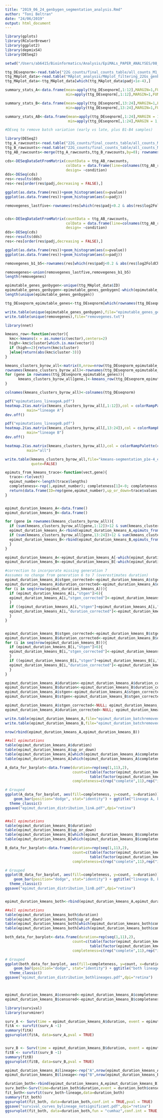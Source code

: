 ```yaml
---
title: "2019_06_24_genbygen_segmentation_analysis.Rmd"
author: "Toni Beltran"
date: "24/06/2019"
output: html_document
---
```



```r

library(gplots)
library(RColorBrewer)
library(ggplot2)
library(depmixS4)
library(DESeq2)

setwd("/Users/ab6415/Bioinformatics/Analysis/EpiMALs_PAPER_ANALYSES/08_TE_analysis_M1/")

ttg_DEseqnorm<-read.table("22G_counts/final_counts_table/all_counts_M1_deseqnorm_averaged.txt")
ttg_MAplot_data<-read.table("MAplot_analysis/MAplot_filtering_22Gs_genbygen_p1e-2.txt",header=TRUE)
ttg_MAplot_data<-ttg_MAplot_data[which(ttg_MAplot_data$padj<1e-4),]

summary_stats_A<-data.frame(mean=apply(ttg_DEseqnorm[,1:12],MARGIN=1,FUN = mean),
                            min=apply(ttg_DEseqnorm[,1:12],MARGIN=1,FUN = min))

summary_stats_B<-data.frame(mean=apply(ttg_DEseqnorm[,13:24],MARGIN=1,FUN = mean),
                            min=apply(ttg_DEseqnorm[,13:24],MARGIN=1,FUN = min))

summary_stats_AB<-data.frame(mean=apply(ttg_DEseqnorm[,1:24],MARGIN = 1,FUN=mean),
                             min=apply(ttg_DEseqnorm[,1:24],MARGIN = 1,FUN=min))

```

```r
#DEseq to remove batch variation (early vs late, plus B1-B4 samples)

library(DESeq2)
ttg_A_rawcounts<-read.table("22G_counts/final_counts_table/all_counts_M1.txt"); ttg_A_rawcounts<-ttg_A_rawcounts[,50:61]
ttg_B_rawcounts<-read.table("22G_counts/final_counts_table/all_counts_M1.txt"); ttg_B_rawcounts<-ttg_B_rawcounts[,62:73]
ttg_AB_rawcounts<-merge(ttg_A_rawcounts,ttg_B_rawcounts,by=0); rownames(ttg_AB_rawcounts)<-ttg_AB_rawcounts$Row.names; ttg_AB_rawcounts$Row.names<-NULL

cds<-DESeqDataSetFromMatrix(countData = ttg_AB_rawcounts,
                            colData = data.frame(line=colnames(ttg_AB_rawcounts),condition=as.factor(rep(c(rep(1,7),rep(2,5)),2))),
                            design= ~condition)
dds<-DESeq(cds)
res<-results(dds)
res<-res[order(res$padj,decreasing = FALSE),]

ggplot(as.data.frame(res))+geom_histogram(aes(x=pvalue))
ggplot(as.data.frame(res))+geom_histogram(aes(x=padj))

removegenes_lastfive<-rownames(res[which(res$padj<0.2 & abs(res$log2FoldChange)>1),])


cds<-DESeqDataSetFromMatrix(countData = ttg_AB_rawcounts,
                            colData = data.frame(line=colnames(ttg_AB_rawcounts),condition=as.factor(c(rep(1,12),2,rep(1,3),2,rep(1,7)))),
                            design= ~condition)
dds<-DESeq(cds)
res<-results(dds)
res<-res[order(res$padj,decreasing = FALSE),]

ggplot(as.data.frame(res))+geom_histogram(aes(x=pvalue))
ggplot(as.data.frame(res))+geom_histogram(aes(x=padj))

removegenes_b1_b5<-rownames(res[which(res$padj<0.2 & abs(res$log2FoldChange)>1),])

removegenes<-union(removegenes_lastfive,removegenes_b1_b5)
length(removegenes)

epimutable_genes_genbygen<-unique(ttg_MAplot_data$ID)
epimutable_genes_genbygen<-epimutable_genes_genbygen[-which(epimutable_genes_genbygen %in% removegenes)]
length(unique(epimutable_genes_genbygen))

ttg_DEseqnorm_epimutable_genes<-ttg_DEseqnorm[which(rownames(ttg_DEseqnorm) %in% epimutable_genes_genbygen),]

write.table(unique(epimutable_genes_genbygen),file="epimutable_genes_genbygen.txt")
write.table(unique(removegenes),file="removegenes.txt")

```


```r

library(nnet)

kmeans_row<-function(vector){  
  kmc<-kmeans(x = as.numeric(vector),centers=2)
  high<-kmc$cluster[which.is.max(vector)]
  if (high==2){return(kmc$cluster)
  }else{return(abs(kmc$cluster-3))}
}

kmeans_clusters_byrow_all<-matrix(0,nrow=nrow(ttg_DEseqnorm_epimutable_genes),ncol = 47)
rownames(kmeans_clusters_byrow_all)<-rownames(ttg_DEseqnorm_epimutable_genes)
for (gene in rownames(ttg_DEseqnorm_epimutable_genes)){
      kmeans_clusters_byrow_all[gene,]<-kmeans_row(ttg_DEseqnorm_epimutable_genes[gene,])
}

colnames(kmeans_clusters_byrow_all)<-colnames(ttg_DEseqnorm)

pdf("epimutations_lineageA.pdf")
heatmap.2(as.matrix(kmeans_clusters_byrow_all[,1:12]),col = colorRampPalette(c("#67a9cf","#de2d26")),Colv=FALSE,trace="none",dendrogram = "none",
          main="lineage A")
dev.off()

pdf("epimutations_lineageB.pdf")
heatmap.2(as.matrix(kmeans_clusters_byrow_all[,13:24]),col = colorRampPalette(c("#67a9cf","#de2d26")),Colv=FALSE,trace="none",dendrogram = "none",
          main="lineage B")
dev.off()

heatmap.2(as.matrix(kmeans_clusters_byrow_all),col = colorRampPalette(c("#67a9cf","#de2d26")),Colv=FALSE,trace="none",dendrogram = "none",
          main="all")

write.table(kmeans_clusters_byrow_all,file="kmeans-segmentation_p1e-4_epimutable_genes",
            quote=FALSE)

```


```r

epimuts_from_kmeans_trace<-function(vect,gene){
  trace<-rle(vect)
  epimut_number<-length(trace$lengths)
  completeness<-rep(1,epimut_number); completeness[1]<-0; completeness[epimut_number]<-0; 
  return(data.frame(ID=rep(gene,epimut_number),up_or_down=trace$values,duration=trace$lengths,completeness=completeness,stgen=c(-1,cumsum(trace$lengths)[1:(epimut_number-1)])))
}


epimut_duration_kmeans_A<-data.frame()
epimut_duration_kmeans_B<-data.frame()

for (gene in rownames(kmeans_clusters_byrow_all)){
  if (sum(kmeans_clusters_byrow_all[gene,1:12])>12 & sum(kmeans_clusters_byrow_all[gene,1:12])<24){
  epimut_duration_kmeans_A<-rbind(epimut_duration_kmeans_A,epimuts_from_kmeans_trace(kmeans_clusters_byrow_all[gene,1:12],gene))}
  if (sum(kmeans_clusters_byrow_all[gene,13:24])>12 & sum(kmeans_clusters_byrow_all[gene,13:24])<24){
  epimut_duration_kmeans_B<-rbind(epimut_duration_kmeans_B,epimuts_from_kmeans_trace(kmeans_clusters_byrow_all[gene,13:24],gene))
  }
}

epimut_duration_kmeans_A<-epimut_duration_kmeans_A[-which(epimut_duration_kmeans_A$stgen==-1),]
epimut_duration_kmeans_B<-epimut_duration_kmeans_B[-which(epimut_duration_kmeans_B$stgen==-1),]

#correction to incorporate missing generation 7
#assumes no change from generation 6 to 7 (overestimates duration)
epimut_duration_kmeans_A$stgen_corrected<-epimut_duration_kmeans_A$stgen
epimut_duration_kmeans_A$duration_corrected<-epimut_duration_kmeans_A$duration
for (i in seq(nrow(epimut_duration_kmeans_A))){
  if (epimut_duration_kmeans_A[i,"stgen"]>6){
  epimut_duration_kmeans_A[i,"stgen_corrected"]<-epimut_duration_kmeans_A[i,"stgen_corrected"]+1
  }
  if ((epimut_duration_kmeans_A[i,"stgen"]+epimut_duration_kmeans_A[i,"duration"])>6 & epimut_duration_kmeans_A[i,"stgen"]<7){
  epimut_duration_kmeans_A[i,"duration_corrected"]<-epimut_duration_kmeans_A[i,"duration_corrected"]+1
  }
}


epimut_duration_kmeans_B$stgen_corrected<-epimut_duration_kmeans_B$stgen
epimut_duration_kmeans_B$duration_corrected<-epimut_duration_kmeans_B$duration
for (i in seq(nrow(epimut_duration_kmeans_B))){
  if (epimut_duration_kmeans_B[i,"stgen"]>6){
  epimut_duration_kmeans_B[i,"stgen_corrected"]<-epimut_duration_kmeans_B[i,"stgen_corrected"]+1
  }
  if ((epimut_duration_kmeans_B[i,"stgen"]+epimut_duration_kmeans_B[i,"duration"])>6 & epimut_duration_kmeans_B[i,"stgen"]<7){
  epimut_duration_kmeans_B[i,"duration_corrected"]<-epimut_duration_kmeans_B[i,"duration_corrected"]+1
  }
}

epimut_duration_kmeans_A$duration<-epimut_duration_kmeans_A$duration_corrected
epimut_duration_kmeans_B$duration<-epimut_duration_kmeans_B$duration_corrected
epimut_duration_kmeans_A$stgen<-epimut_duration_kmeans_A$stgen_corrected
epimut_duration_kmeans_B$stgen<-epimut_duration_kmeans_B$stgen_corrected

epimut_duration_kmeans_A$stgen_corrected<-NULL; epimut_duration_kmeans_B$stgen_corrected<-NULL
epimut_duration_kmeans_A$duration_corrected<-NULL; epimut_duration_kmeans_B$duration_corrected<-NULL

write.table(epimut_duration_kmeans_A,file="epimut_duration_batchremoved_kmeans_linA_JOINT_p1e-4.txt",quote=FALSE)
write.table(epimut_duration_kmeans_B,file="epimut_duration_batchremoved_kmeans_linB_JOINT_p1e-4.txt",quote=FALSE)

nrow(rbind(epimut_duration_kmeans_A,epimut_duration_kmeans_B))

```


```r

##all epimutations
table(epimut_duration_kmeans_A$duration)
table(epimut_duration_kmeans_A$up_or_down)
table(epimut_duration_kmeans_A[which(epimut_duration_kmeans_A$completeness==0),"duration"])
table(epimut_duration_kmeans_A[which(epimut_duration_kmeans_A$completeness==1),"duration"])

A_data_for_barplot<-data.frame(duration=rep(seq(1,11),2),
                               count=c(table(factor(epimut_duration_kmeans_A[which(epimut_duration_kmeans_A$completeness==1),"duration"],levels=c(1:11))),
                                       table(factor(epimut_duration_kmeans_A[which(epimut_duration_kmeans_A$completeness==0),"duration"],levels=c(1:11)))),
                               completeness=c(rep("complete",11),rep("incomplete",11)))

# Grouped
ggplot(A_data_for_barplot, aes(fill=completeness, y=count, x=duration)) + 
    geom_bar(position="dodge", stat="identity") + ggtitle("lineage A, kmeans joint AB-gens25-100 segmentation")+
  theme_classic()
ggsave("epimut_duration_distribution_linA.pdf",dpi="retina")



```


```r

##all epimutations
table(epimut_duration_kmeans_B$duration)
table(epimut_duration_kmeans_B$up_or_down)
table(epimut_duration_kmeans_B[which(epimut_duration_kmeans_B$completeness==0),"duration"])
table(epimut_duration_kmeans_B[which(epimut_duration_kmeans_B$completeness==1),"duration"])

B_data_for_barplot<-data.frame(duration=rep(seq(1,11),2),
                               count=c(table(factor(epimut_duration_kmeans_B[which(epimut_duration_kmeans_B$completeness==1),"duration"],levels=c(1:11))),
                                       table(factor(epimut_duration_kmeans_B[which(epimut_duration_kmeans_B$completeness==0),"duration"],levels=c(1:11)))),
                               completeness=c(rep("complete",11),rep("incomplete",11)))

# Grouped
ggplot(B_data_for_barplot, aes(fill=completeness, y=count, x=duration)) + 
    geom_bar(position="dodge", stat="identity") + ggtitle("lineage B, kmeans joint AB-gens25-100 segmentation")+
  theme_classic()
ggsave("epimut_duration_distribution_linB.pdf",dpi="retina")



```

```r

epimut_duration_kmeans_both<-rbind(epimut_duration_kmeans_A,epimut_duration_kmeans_B)

##all epimutations
table(epimut_duration_kmeans_both$duration)
table(epimut_duration_kmeans_both$up_or_down)
table(epimut_duration_kmeans_both[which(epimut_duration_kmeans_both$completeness==0),"duration"])
table(epimut_duration_kmeans_both[which(epimut_duration_kmeans_both$completeness==1),"duration"])

both_data_for_barplot<-data.frame(duration=rep(seq(1,11),2),
                               count=c(table(factor(epimut_duration_kmeans_both[which(epimut_duration_kmeans_both$completeness==1),"duration"],levels=c(1:11))),
                                       table(factor(epimut_duration_kmeans_both[which(epimut_duration_kmeans_both$completeness==0),"duration"],levels=c(1:11)))),
                               completeness=c(rep("complete",11),rep("incomplete",11)))

# Grouped
ggplot(both_data_for_barplot, aes(fill=completeness, y=count, x=duration)) + 
    geom_bar(position="dodge", stat="identity") + ggtitle("both lineages, kmeans joint AB-gens25-100 segmentation")+
  theme_classic()
ggsave("epimut_duration_distribution_bothlineages.pdf",dpi="retina")




```



```r

epimut_duration_kmeans_A$censored<-epimut_duration_kmeans_A$completeness
epimut_duration_kmeans_B$censored<-epimut_duration_kmeans_B$completeness

library(survival)
library(survminer)

surv_A <- Surv(time = epimut_duration_kmeans_A$duration, event = epimut_duration_kmeans_A$censored)
fitA <- survfit(surv_A ~1)
summary(fitA)
ggsurvplot(fitA, data=surv_A,pval = TRUE)


surv_B <- Surv(time = epimut_duration_kmeans_B$duration, event = epimut_duration_kmeans_B$censored)
fitB <- survfit(surv_B ~1)
summary(fitB)
ggsurvplot(fitB, data=surv_B,pval = TRUE)

epimut_duration_kmeans_A$lineage<-rep("A",nrow(epimut_duration_kmeans_A))
epimut_duration_kmeans_B$lineage<-rep("B",nrow(epimut_duration_kmeans_B))

duration_both<-rbind(epimut_duration_kmeans_A,epimut_duration_kmeans_B)
surv_both<-Surv(time=duration_both$duration,event = duration_both$censored)
fit_both<-survfit(surv_both~lineage,data=duration_both)
summary(fit_both)
ggsurvplot(fit_both, data=duration_both,conf.int = TRUE,pval = TRUE)
ggsave("survival_curves_bylineage_notsignificant.pdf",dpi="retina")
ggsurvplot(fit_both, data=duration_both,fun = "cumhaz",conf.int = TRUE,pval = TRUE)


```





